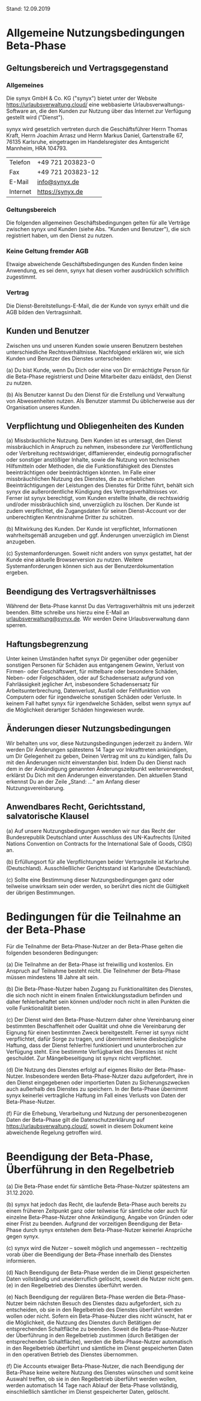 Stand: 12.09.2019

# Allgemeine Nutzungsbedingungen Beta-Phase

## Geltungsbereich und Vertragsgegenstand

### Allgemeines

Die synyx GmbH & Co. KG ("synyx") bietet unter der Website https://urlaubsverwaltung.cloud/ eine webbasierte Urlaubsverwaltungs-Software an, die den Kunden zur Nutzung über das Internet zur Verfügung gestellt wird ("Dienst").

synyx wird gesetzlich vertreten durch die Geschäftsführer Herrn Thomas Kraft, Herrn Joachim Arrasz und Herrn Markus Daniel, Gartenstraße 67, 76135 Karlsruhe, eingetragen im Handelsregister des Amtsgericht Mannheim, HRA 104793.

|          |                   |
| :---     | :----             |
| Telefon  | +49 721 203823-0  |
| Fax      | +49 721 203823-12 |
| E-Mail   | info@synyx.de     |
| Internet | https://synyx.de  |

### Geltungsbereich

Die folgenden allgemeinen Geschäftsbedingungen gelten für alle Verträge zwischen synyx und Kunden (siehe Abs. "Kunden und Benutzer"), die sich registriert haben, um den Dienst zu nutzen.

### Keine Geltung fremder AGB

Etwaige abweichende Geschäftsbedingungen des Kunden finden keine Anwendung, es sei denn, synyx hat diesen vorher ausdrücklich schriftlich zugestimmt.

### Vertrag

Die Dienst-Bereitstellungs-E-Mail, die der Kunde von synyx erhält und die AGB bilden den Vertragsinhalt.

## Kunden und Benutzer

Zwischen uns und unseren Kunden sowie unseren Benutzern bestehen unterschiedliche Rechtsverhältnisse. Nachfolgend erklären wir, wie sich Kunden und Benutzer des Dienstes unterscheiden:

(a) Du bist Kunde, wenn Du Dich oder eine von Dir ermächtigte Person für die Beta-Phase registrierst und Deine Mitarbeiter dazu einlädst, den Dienst zu nutzen.

(b) Als Benutzer kannst Du den Dienst für die Erstellung und Verwaltung von Abwesenheiten nutzen. Als Benutzer stammst Du üblicherweise aus der Organisation unseres Kunden.

## Verpflichtung und Obliegenheiten des Kunden

(a) Missbräuchliche Nutzung. Dem Kunden ist es untersagt, den Dienst missbräuchlich in Anspruch zu nehmen, insbesondere zur Veröffentlichung oder Verbreitung rechtswidriger, diffamierender, eindeutig pornografischer oder sonstiger anstößiger Inhalte, sowie die Nutzung von technischen Hilfsmitteln oder Methoden, die die Funktionsfähigkeit des Dienstes beeinträchtigen oder beeinträchtigen könnten. Im Falle einer missbräuchlichen Nutzung des Dienstes, die zu erheblichen Beeinträchtigungen der Leistungen des Dienstes für Dritte führt, behält sich synyx die außerordentliche Kündigung des Vertragsverhältnisses vor. Ferner ist synyx berechtigt, vom Kunden erstellte Inhalte, die rechtswidrig und/oder missbräuchlich sind, unverzüglich zu löschen. Der Kunde ist zudem verpflichtet, die Zugangsdaten für seinen Dienst-Account vor der unberechtigten Kenntnisnahme Dritter zu schützen.

(b) Mitwirkung des Kunden. Der Kunde ist verpflichtet, Informationen wahrheitsgemäß anzugeben und ggf. Änderungen unverzüglich im Dienst anzugeben.

(c) Systemanforderungen. Soweit nicht anders von synyx gestattet, hat der Kunde eine aktuelle Browserversion zu nutzen. Weitere Systemanforderungen können sich aus der Benutzerdokumentation ergeben.


## Beendigung des Vertragsverhältnisses

Während der Beta-Phase kannst Du das Vertragsverhältnis mit uns jederzeit beenden. Bitte schreibe uns hierzu eine E-Mail an urlaubsverwaltung@synyx.de. Wir werden Deine Urlaubsverwaltung dann sperren.


## Haftungsbegrenzung

Unter keinen Umständen haftet synyx Dir gegenüber oder gegenüber sonstigen Personen für Schäden aus entgangenem Gewinn, Verlust von Firmen- oder Geschäftswert, für mittelbare oder besondere Schäden, Neben- oder Folgeschäden, oder auf Schadensersatz aufgrund von Fahrlässigkeit jeglicher Art, insbesondere Schadensersatz für Arbeitsunterbrechung, Datenverlust, Ausfall oder Fehlfunktion von Computern oder für irgendwelche sonstigen Schäden oder Verluste. In keinem Fall haftet synyx für irgendwelche Schäden, selbst wenn synyx auf die Möglichkeit derartiger Schäden hingewiesen wurde.


## Änderungen dieser Nutzungsbedingungen

Wir behalten uns vor, diese Nutzungsbedingungen jederzeit zu ändern. Wir werden Dir Änderungen spätestens 14 Tage vor Inkrafttreten ankündigen, um Dir Gelegenheit zu geben, Deinen Vertrag mit uns zu kündigen, falls Du mit den Änderungen nicht einverstanden bist. Indem Du den Dienst nach dem in der Ankündigung genannten Änderungszeitpunkt weiterverwendest, erklärst Du Dich mit den Änderungen einverstanden. Den aktuellen Stand erkennst Du an der Zeile „Stand: …“ am Anfang dieser Nutzungsvereinbarung.


## Anwendbares Recht, Gerichtsstand, salvatorische Klausel

(a) Auf unsere Nutzungsbedingungen wenden wir nur das Recht der Bundesrepublik Deutschland unter Ausschluss des UN-Kaufrechts (United Nations Convention on Contracts for the International Sale of Goods, CISG) an.

(b) Erfüllungsort für alle Verpflichtungen beider Vertragsteile ist Karlsruhe (Deutschland). Ausschließlicher Gerichtsstand ist Karlsruhe (Deutschland).

(c) Sollte eine Bestimmung dieser Nutzungsbedingungen ganz oder teilweise unwirksam sein oder werden, so berührt dies nicht die Gültigkeit der übrigen Bestimmungen.


# Bedingungen für die Teilnahme an der Beta-Phase

Für die Teilnahme der Beta-Phase-Nutzer an der Beta-Phase gelten die folgenden besonderen Bedingungen:

(a) Die Teilnahme an der Beta-Phase ist freiwillig und kostenlos. Ein Anspruch auf Teilnahme besteht nicht. Die Teilnehmer der Beta-Phase müssen mindestens 18 Jahre alt sein.

(b) Die Beta-Phase-Nutzer haben Zugang zu Funktionalitäten des Dienstes, die sich noch nicht in einem finalen Entwicklungsstadium befinden und daher fehlerbehaftet sein können und/oder noch nicht in allen Punkten die volle Funktionalität bieten.

(c) Der Dienst wird den Beta-Phase-Nutzern daher ohne Vereinbarung einer bestimmten Beschaffenheit oder Qualität und ohne die Vereinbarung der Eignung für einen bestimmten Zweck bereitgestellt. Ferner ist synyx nicht verpflichtet, dafür Sorge zu tragen, und übernimmt keine diesbezügliche Haftung, dass der Dienst fehlerfrei funktioniert und ununterbrochen zur Verfügung steht. Eine bestimmte Verfügbarkeit des Dienstes ist nicht geschuldet. Zur Mängelbeseitigung ist synyx nicht verpflichtet.

(d) Die Nutzung des Dienstes erfolgt auf eigenes Risiko der Beta-Phase-Nutzer. Insbesondere werden Beta-Phase-Nutzer dazu aufgefordert, ihre in den Dienst eingegebenen oder importierten Daten zu Sicherungszwecken auch außerhalb des Dienstes zu speichern. In der Beta-Phase übernimmt synyx keinerlei vertragliche Haftung im Fall eines Verlusts von Daten der Beta-Phase-Nutzer.

(f) Für die Erhebung, Verarbeitung und Nutzung der personenbezogenen Daten der Beta-Phase gilt die Datenschutzerklärung auf https://urlaubsverwaltung.cloud/, soweit in diesem Dokument keine abweichende Regelung getroffen wird.


# Beendigung der Beta-Phase, Überführung in den Regelbetrieb

(a) Die Beta-Phase endet für sämtliche Beta-Phase-Nutzer spätestens am 31.12.2020.

(b) synyx hat jedoch das Recht, die laufende Beta-Phase auch bereits zu einem früheren Zeitpunkt ganz oder teilweise für sämtliche oder auch für einzelne Beta-Phase-Nutzer ohne Ankündigung, Angabe von Gründen oder einer Frist zu beenden. Aufgrund der vorzeitigen Beendigung der Beta-Phase durch synyx entstehen dem Beta-Phase-Nutzer keinerlei Ansprüche gegen synyx.

(c) synyx wird die Nutzer – soweit möglich und angemessen – rechtzeitig vorab über die Beendigung der Beta-Phase innerhalb des Dienstes informieren.

(d) Nach Beendigung der Beta-Phase werden die im Dienst gespeicherten Daten vollständig und unwiderruflich gelöscht, soweit die Nutzer nicht gem. (e) in den Regelbetrieb des Dienstes überführt werden.

(e) Nach Beendigung der regulären Beta-Phase werden die Beta-Phase-Nutzer beim nächsten Besuch des Dienstes dazu aufgefordert, sich zu entscheiden, ob sie in den Regelbetrieb des Dienstes überführt werden wollen oder nicht. Sofern ein Beta-Phase-Nutzer dies nicht wünscht, hat er die Möglichkeit, die Nutzung des Dienstes durch Betätigen der entsprechenden Schaltfläche zu beenden. Soweit die Beta-Phase-Nutzer der Überführung in den Regelbetrieb zustimmen (durch Betätigen der entsprechenden Schaltfläche), werden die Beta-Phase-Nutzer automatisch in den Regelbetrieb überführt und sämtliche im Dienst gespeicherten Daten in den operativen Betrieb des Dienstes übernommen.

(f) Die Accounts etwaiger Beta-Phase-Nutzer, die nach Beendigung der Beta-Phase keine weitere Nutzung des Dienstes wünschen und somit keine Auswahl treffen, ob sie in den Regelbetrieb überführt werden wollen, werden automatisch 14 Tage nach Ablauf der Beta-Phase vollständig, einschließlich sämtlicher im Dienst gespeicherter Daten, gelöscht.
